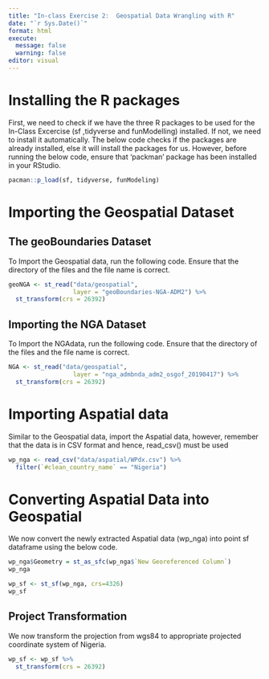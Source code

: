 ```yaml
---
title: "In-class Exercise 2:  Geospatial Data Wrangling with R"
date: "`r Sys.Date()`"
format: html
execute:
  message: false
  warning: false
editor: visual
---
```


# Installing the R packages

First, we need to check if we have the three R packages to be used for the In-Class Excercise (sf ,tidyverse and funModelling) installed. If not, we need to install it automatically. The below code checks if the packages are already installed, else it will install the packages for us. However, before running the below code, ensure that 'packman' package has been installed in your RStudio.

```r
pacman::p_load(sf, tidyverse, funModeling)
```

#  Importing the Geospatial Dataset

## The geoBoundaries Dataset

To Import the Geospatial data, run the following code. Ensure that the directory of the files and the file name is correct.

```r
geoNGA <- st_read("data/geospatial", 
                  layer = "geoBoundaries-NGA-ADM2") %>%
  st_transform(crs = 26392)
```

##  Importing the NGA Dataset

To Import the NGAdata, run the following code. Ensure that the directory of the files and the file name is correct.

```r
NGA <- st_read("data/geospatial", 
                  layer = "nga_admbnda_adm2_osgof_20190417") %>%
  st_transform(crs = 26392)
```

# Importing Aspatial data

Similar to the Geospatial data, import the Aspatial data, however, remember that the data is in CSV format and hence, read_csv() must be used

```r
wp_nga <- read_csv("data/aspatial/WPdx.csv") %>%
  filter(`#clean_country_name` == "Nigeria")
```

# Converting Aspatial Data into Geospatial

We now convert the newly extracted Aspatial data (wp_nga) into point sf dataframe using the below code.

```r
wp_nga$Geometry = st_as_sfc(wp_nga$`New Georeferenced Column`)
wp_nga
```

```r
wp_sf <- st_sf(wp_nga, crs=4326)
wp_sf
```

## Project Transformation

We now transform the projection from wgs84 to appropriate projected coordinate system of Nigeria.

```r
wp_sf <- wp_sf %>%
  st_transform(crs = 26392)
```
